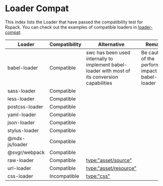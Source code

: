 # Loader Compat

This index lists the Loader that have passed the compatibility test for Rspack. You can check out the examples of compatible loaders in [loader-compat](https://github.com/modern-js-dev/rspack/blob/main/examples/loader-compat/rspack.config.js).

| Loader         | Compatibility | Alternative                                                                                     | Remarks                                               |
| -------------- | ------------- | ----------------------------------------------------------------------------------------------- | ----------------------------------------------------- |
| babel-loader   | Compatible    | swc has been used internally to implement babel-loader with most of its conversion capabilities | Be cautious of the performance impact of babel-loader |
| sass-loader    | Compatible    |                                                                                                 |                                                       |
| less-loader    | Compatible    |                                                                                                 |                                                       |
| postcss-loader | Compatible    |                                                                                                 |                                                       |
| yaml-loader    | Compatible    |                                                                                                 |                                                       |
| json-loader    | Compatible    |                                                                                                 |                                                       |
| stylus-loader  | Compatible    |                                                                                                 |                                                       |
| @mdx-js/loader | Compatible    |                                                                                                 |                                                       |
| @svgr/webpack  | Compatible    |                                                                                                 |                                                       |
| raw-loader     | Compatible    | [type:"asset/source"](/guide/asset-module)                                                      |                                                       |
| url-loader     | Compatible    | [type:"asset/resource"](asset-module)                                                           |                                                       |
| css-loader     | Incompatible  | [type:"css"](/guide/language-support#css)                                                       |                                                       |
